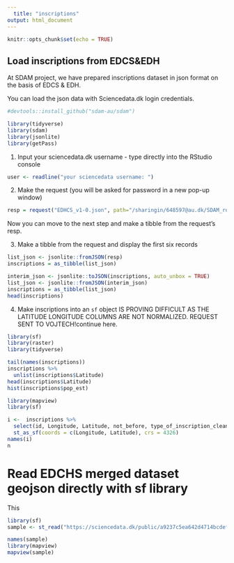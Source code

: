 ```yaml
---
  title: "inscriptions"
output: html_document
---
```

  
  ```r
knitr::opts_chunk$set(echo = TRUE)
```

## Load inscriptions from EDCS&EDH

At SDAM project, we have prepared inscriptions dataset in json format on the basis of EDCS & EDH. 

You can load the json data with Sciencedata.dk login credentials. 
```r
#devtools::install_github("sdam-au/sdam")

library(tidyverse)
library(sdam)
library(jsonlite)
library(getPass)
```

1. Input your sciencedata.dk username - type directly into the RStudio console

```r
user <- readline("your sciencedata username: ")
```

2. Make the request (you will be asked for password in a new pop-up window)

```r
resp = request("EDHCS_v1-0.json", path="/sharingin/648597@au.dk/SDAM_root/SDAM_data/social_diversity", method="GET", cred=c(user, getPass("your sciencedata password: ")))
```
Now you can move to the next step and make a tibble from the request's resp.

3. Make a tibble from the request and display the first six records

```r
list_json <- jsonlite::fromJSON(resp)
inscriptions = as_tibble(list_json)

interim_json <- jsonlite::toJSON(inscriptions, auto_unbox = TRUE)
list_json <- jsonlite::fromJSON(interim_json)
inscriptions = as_tibble(list_json)
head(inscriptions)
```


4. Make inscriptions into an `sf` object
IS PROVING DIFFICULT AS THE LATITUDE LONGITUDE COLUMNS ARE NOT NORMALIZED. REQUEST SENT TO VOJTECH!continue here.

```r
library(sf)
library(raster)
library(tidyverse)

tail(names(inscriptions))
inscriptions %>% 
  unlist(inscriptions$Latitude)
head(inscriptions$Latitude)
hist(inscriptions$pop_est)

library(mapview)
library(sf)

i <-  inscriptions %>% 
  select(id, Longitude, Latitude, not_before, type_of_inscription_clean) %>%  
  st_as_sf(coords = c(Longitude, Latitude), crs = 4326)
names(i)
n
```

# Read EDCHS merged dataset geojson directly with sf library
This 
```r
library(sf)
sample <- st_read("https://sciencedata.dk/public/a9237c5ea642d4714bcdefb03f70a1f4/EDHCSg.geojson")
```

```r
names(sample)
library(mapview)
mapview(sample)
```

